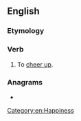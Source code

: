 ==English==

===Etymology===
{{prefix|en|up|cheer}}

===Verb===
{{en-verb}}

# {{lb|en|transitive|archaic}} To [[cheer up]].
#: {{rfquotek|Edmund Spenser}}

===Anagrams===
* {{anagrams|en|a=ceehpru|Pecheur|cheer up}}

[[Category:en:Happiness]]